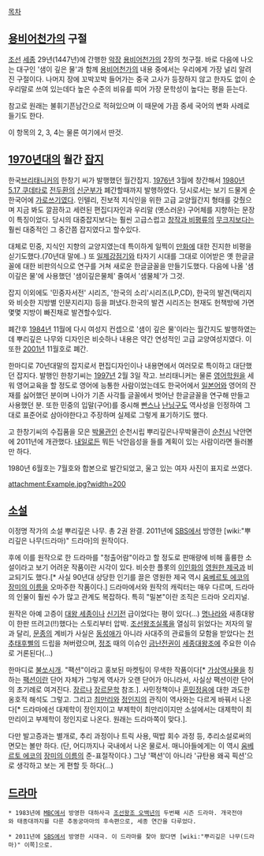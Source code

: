 [[목차]]
== [[용비어천가]]의 구절 ==
[[조선]] [[세종]] 29년(1447년)에 간행한 [[악장]] [[용비어천가]]의 2장의 첫구절. 바로 다음에 나오는 대구인 '샘이 깊은 물'과 함께 [[용비어천가]]의 내용 중에서는 우리에게 가장 널리 알려진 구절이다. 나머지 장에 꼬박꼬박 들어가는 중국 고사가 등장하지 않고 한자도 없이 순우리말로 쓰여 있는데다 높은 수준의 비유를 띠어 가장 문학성이 높다는 평을 듣는다.

참고로 원래는 불휘기픈남간으로 적혀있으며 이 때문에 가끔 중세 국어의 변화 사례로 들기도 한다.

이 항목의 2, 3, 4는 물론 여기에서 딴것.
 
== [[1970년대]]의 월간 [[잡지]] ==
한국[[브리태니커]]의 한창기 씨가 발행했던 월간잡지. [[1976년]] 3월에 창간해서 [[1980년]] [[5.17 쿠데타]]로 [[전두환]]의 [[신군부]]가 폐간할때까지 발행하였다. 당시로서는 보기 드물게 순한국어에 [[가로쓰기]]였다. 인텔리, 진보적 지식인을 위한 고급 교양월간지 형태를 갖췄으며 지금 봐도 깔끔하고 세련된 편집디자인과 우리말 (옛스러운) 구어체를 지향하는 문장이 특징이었다. 당시의 대중잡지보다는 훨씬 고급스럽고 [[창작과 비평]]류의 [[무크지]]보다는 훨씬 대중적인 그 중간쯤 잡지였다고 할수있다.

대체로 민중, 지식인 지향의 교양지였는데 특이하게 일찍이 [[만화]]에 대한 진지한 비평을 싣기도했다.(70년대 말에..) 또 [[일제강점기]]와 타자기 시대를 그대로 이어받은 옛 한글글꼴에 대한 비판의식으로 연구를 거쳐 새로운 한글글꼴을 만들기도했다.  다음에 나올 '샘이깊은 물'에 사용했던 '샘이깊은물체' 줄여서 '샘물체'가 그것.

잡지 이외에도 '민중자서전' 시리즈, '한국의 소리'시리즈(LP,CD), 한국의 발견(택리지와 비슷한 지방별 인문지리지) 등을 펴냈다.한국의 발견 시리즈는 현재도 헌책방에 가면 몇몇 지방이 빠진채로 발견할수있다.

폐간후 [[1984년]] 11월에 다시 여성지 컨셉으로 '샘이 깊은 물'이라는 월간지도 발행하였는데 뿌리깊은 나무와 디자인은 비슷하나 내용은 약간 연성적인 고급 교양여성지였다. 이 또한 [[2001년]] 11월호로 폐간.

한마디로 70년대말의 잡지로서 편집디자인이나 내용면에서 여러모로 특이하고 대단했던 잡지다. 발행인 한창기씨는 [[1997년]] 2월 3일 작고. 브리태니커는 물론 [[영어]]학원을 세워 영어교육을 할 정도로 영어에 능통한 사람이었는데도 한국어에서 [[일본어]]와 영어의 잔재를 싫어했던 분이며 나아가 기존 사각틀 글꼴에서 벗어난 한글글꼴을 연구해 만들고 사용했던 분. 또한 민중의 입말(구어)를 중시해 [[빤스]]나 [[난닝구]]도 역사성을 인정하여 그대로 표준어로 삼아야한다고 주장하며 실제로 그렇게 표기하기도 했다. 

고 한창기씨의 수집품을 모은 [[박물관]]인 순천시립 뿌리깊은나무박물관이 [[순천시]] 낙안면에 2011년에 개관했다. [[내일로]]든 뭐든 낙안읍성을 들를 계획이 있는 사람이라면 들러볼만 하다.

1980년 6월호는 7월호와 합본으로 발간되었고, 울고 있는 여자 사진이 표지로 쓰였다.

attachment:Example.jpg?width=200
== [[소설]] ==
이정명 작가의 소설 뿌리깊은 나무. 총 2권 완결.
2011년에 [[SBS]]에서 방영한 [wiki:"뿌리깊은 나무(드라마)" 드라마]의 원작이다.

후에 이를 원작으로 한 드라마를 "청출어람"이라고 할 정도로 판매량에 비해 훌륭한 소설이라고 보기 어려운 작품이란 시각이 있다. 비슷한 플롯의 [[이인화]]의 [[영원한 제국]]과 비교되기도 했다.[* 사실 90년대 상당한 인기를 끌은 영원한 제국 역시 [[움베르토 에코]]의 [[장미의 이름]]을 오마주한 작품이다.] 드라마에서와 원작의 캐릭터는 매우 다르며, 드라마의 인물이 훨씬 수가 많고 관계도 복잡하다. 특히 "밀본"이란 조직은 드라마 오리지널.

원작은 아예 고증이 [[대왕 세종]]이나 [[신기전]] 급이었다는 평이 있다(...) [[명나라]]와 새종대왕이 한판 뜨려고(!!)했다는 스토리부터 압박. [[조선왕조실록]]을 열심히 읽었다는 저자의 말과 달리, [[문종]]의 계비가 사실은 [[동성애]]가 아니라 사대주의 관료들의 모함을 받았다는 [[천추태후]]삘의 드립을 쳐버렸으며, [[정조]] 때의 이슈인 [[금난전권]]이 [[세종대왕]]조에 주요한 이슈로 거론된다(...)

한마디로 [[불쏘시개]]. "팩션"이라고 홍보된 마켓팅이 무색한 작품이다[* [[가상역사물]]을 칭하는 [[팩션]]이란 단어 자체가 그렇게 역사가 오랜 단어가 아니라서, 사실상 팩션이란 단어의 초기례로 여겨진다. [[장르]]나 [[장르문학]] 참조.]. 사민정책이나 [[훈민정음]]에 대한 과도한 옹호적 해석도 그렇고. 그리고 [[최만리]]와 [[정인지]]의 관직이 역사와는 다르게 바꿔서 나온다[* 드라마에선 대제학이 정인지이고 부제학이 최만리이지만 소설에서는 대제학이 최만리이고 부제학이 정인지로 나온다. 원래는 드라마쪽이 맞다.].

다만 발고증과는 별개로, 추리 과정이나 트릭 사용, 떡밥 회수 과정 등, 추리소설로써의 면모는 볼만 하다. (단, 어디까지나 국내에서 나온 물로서. 매니아들에게는 이 역시 [[움베르토 에코]]의 [[장미의 이름]]의 준-표절작이다.) 그냥 '팩션'이 아니라 '규탄용 왜곡 픽션'으로 생각하고 보는 게 편할 듯 하다(...)

== [[드라마]] ==
 * 1983년에 [[MBC]]에서 방영한 대하사극 [[조선왕조 오백년]]의 두번째 시즌 드라마. 개국전야와 태종대까지를 다룬 추동궁마마의 후속편으로, 세종 연간을 다루었다.

 * 2011년에 [[SBS]]에서 방영한 시대극. 이 드라마를 찾아 왔다면 [wiki:"뿌리깊은 나무(드라마)" 이쪽]으로.

